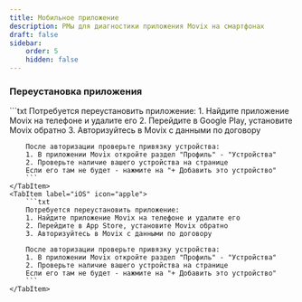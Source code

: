 ```yaml
---
title: Мобильное приложение
description: РМы для диагностики приложения Movix на смартфонах
draft: false
sidebar:
    order: 5
    hidden: false
---
```



### Переустановка приложения
<Tabs>
    <TabItem label="Android" icon="linux">
        ```txt
        Потребуется переустановить приложение:
        1. Найдите приложение Movix на телефоне и удалите его
        2. Перейдите в Google Play, установите Movix обратно
        3. Авторизуйтесь в Movix с данными по договору

        После авторизации проверьте привязку устройства:
        1. В приложении Movix откройте раздел "Профиль" - "Устройства"
        2. Проверьте наличие вашего устройства на странице
        Если его там не будет - нажмите на "+ Добавить это устройство"
        ```
    </TabItem>
    <TabItem label="iOS" icon="apple">
        ```txt
        Потребуется переустановить приложение:
        1. Найдите приложение Movix на телефоне и удалите его
        2. Перейдите в App Store, установите Movix обратно
        3. Авторизуйтесь в Movix с данными по договору

        После авторизации проверьте привязку устройства:
        1. В приложении Movix откройте раздел "Профиль" - "Устройства"
        2. Проверьте наличие вашего устройства на странице
        Если его там не будет - нажмите на "+ Добавить это устройство"
        ```
    </TabItem>
</Tabs>